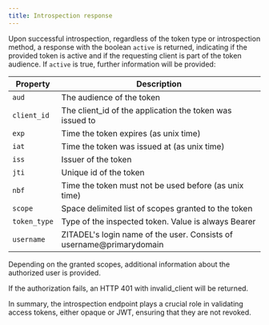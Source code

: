 ```yaml
---
title: Introspection response
---
```


Upon successful introspection, regardless of the token type or introspection method, a response with the boolean `active` is returned, indicating if the provided token is active and if the requesting client is part of the token audience. If `active` is true, further information will be provided:

| **Property** | **Description** |
| --- | --- |
| `aud` | The audience of the token |
| `client_id` | The client_id of the application the token was issued to |
| `exp` | Time the token expires (as unix time) |
| `iat` | Time the token was issued at (as unix time) |
| `iss` | Issuer of the token |
| `jti` | Unique id of the token |
| `nbf` | Time the token must not be used before (as unix time) |
| `scope` | Space delimited list of scopes granted to the token |
| `token_type` | Type of the inspected token. Value is always Bearer |
| `username` | ZITADEL's login name of the user. Consists of username@primarydomain |


Depending on the granted scopes, additional information about the authorized user is provided. 

If the authorization fails, an HTTP 401 with invalid_client will be returned.

In summary, the introspection endpoint plays a crucial role in validating access tokens, either opaque or JWT, ensuring that they are not revoked. 
